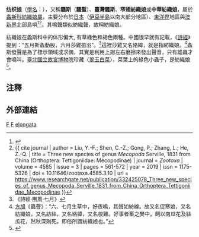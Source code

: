 {{Speciesbox
| taxon = Mecopoda elongata
| image = [[File:Mecopoda_elongata_(Walker,_1871)_Large_Dry_Leaf_Katydid_80_mm_(18727981610).jpg|260px]]
| image_caption = 褐色型雄蟲，攝於[[泰國|泰國]]{{le|猜也蓬|Chaiyaphum}}
| authority = ([[Linnaeus|Linnaeus]], 1758)
}}
'''纺织娘'''（[[學名|學名]]：{{lang|la|''Mecopoda elongata''}}），又稱'''騷斯'''（'''騷蟴'''）、'''臺灣騷斯'''、'''窄翅紡織娘'''或'''中華紡織娘'''，屬於[[螽斯科|螽斯科]][[紡織娘屬|紡織娘屬]]，主要分布於[[日本|日本]]（[[伊豆半島|伊豆半島]]以南大部分地區）、[[東洋界|東洋界]]地區與[[澳新界|澳新界]]北部島嶼<ref>{{cite journal | author = Srinivasan, G.; Prabakar, D. | title = Additional records of Tettigoniidae from Arunachal Pradesh, India | journal = ''Journal of Threatened Taxa'' | volume = 4 | issue = 14 | pages = 3255-3268 | year = 2012 | issn = 0974-7893 | doi = 10.11609/JoTT.o3065.3255-68 | url = https://pdfs.semanticscholar.org/f20d/c4c222ec0b6c142a5fd3f48040a601a0595c.pdf | access-date = 2020-11-10 | archive-date = 2020-11-10 | archive-url = https://web.archive.org/web/20201110150925/https://pdfs.semanticscholar.org/f20d/c4c222ec0b6c142a5fd3f48040a601a0595c.pdf | dead-url = no }}</ref><ref>{{ cite journal | author = Liu, Y.-F.; Shen, C.-Z.; Gong, P.; Zhang, L.; He, Z.-Q. | title = Three new species of genus ''Mecopoda'' Serville, 1831 from China (Orthoptera: Tettigoniidae: Mecopodinae) | journal = ''Zootaxa'' | volume = 4585 | issue = 3 | pages = 561-572 | year = 2019 | issn = 1175-5326 | doi = 10.11646/zootaxa.4585.3.10 | url = https://www.researchgate.net/publication/332425078_Three_new_species_of_genus_Mecopoda_Serville_1831_from_China_Orthoptera_Tettigoniidae_Mecopodinae }}</ref>。其鳴聲類似紡織聲，故稱紡織娘。

紡織娘在螽斯科中的体形偏大, 有草綠色和褐色兩種。中國很早就有記載，《[[詩經|詩經]]》提到：“五月斯螽動股，六月莎雞振羽”。<ref>《詩經·豳風·七月》</ref>這裡莎雞又名絡緯，就是指紡織娘。<ref>[[方旭|方旭]]《蟲薈》：“六、七月生草中，好夜鳴，其聲如紡線。故又名促寒娘，又名紡織娘，又名紡絲，又名絡緯，又名梭雞。好事者畜之樊中，飼以南瓜花及絲瓜花，然秋深則死。即俗所謂紡織娘也。”</ref>螽斯發聲是為了標示領域或求偶，其實是利用上翅左右磨擦來發出聲音，只有雄蟲才會鳴叫。[[臺北|臺北]][[國立故宮博物院|國立故宮博物院]]珍藏〈[[翠玉白菜|翠玉白菜]]〉，菜葉上的綠色小蟲子，是紡織娘<ref>{{Cite web|title=〈翠玉白菜〉上的昆蟲研究 - 台灣醒報 Awakening News Networks|url=https://anntw.com/articles/20140716-hkik|accessdate=2020-12-20|date=2014-07-15|work=anntw.com|language=zh|archive-date=2016-06-05|archive-url=https://web.archive.org/web/20160605092930/https://anntw.com/articles/20140716-hkik|dead-url=no}}</ref>。

==注釋==
{{reflist}}

==外部連結==
{{taxonbar}}
[[Category:_1758年描述的昆虫|F]]
[[Category:_卡尔·林奈命名的生物分类|F]]
[[Category:纺织娘属|elongata]]